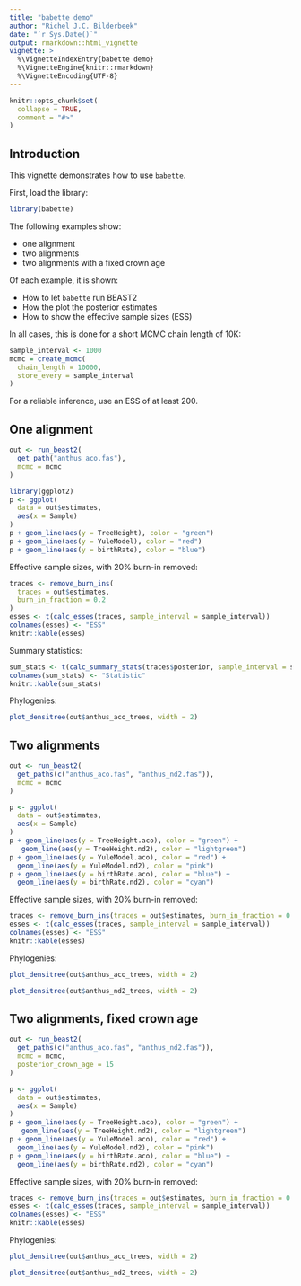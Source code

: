 ```yaml
---
title: "babette demo"
author: "Richel J.C. Bilderbeek"
date: "`r Sys.Date()`"
output: rmarkdown::html_vignette
vignette: >
  %\VignetteIndexEntry{babette demo}
  %\VignetteEngine{knitr::rmarkdown}
  %\VignetteEncoding{UTF-8}
---
```


```r
knitr::opts_chunk$set(
  collapse = TRUE,
  comment = "#>"
)
```

## Introduction

This vignette demonstrates how to use `babette`.

First, load the library:

```r
library(babette)
```

The following examples show:

 * one alignment
 * two alignments
 * two alignments with a fixed crown age

Of each example, it is shown:

 * How to let `babette` run BEAST2
 * How the plot the posterior estimates
 * How to show the effective sample sizes (ESS)
 
In all cases, this is done for a short MCMC chain length of 10K:

```r
sample_interval <- 1000
mcmc = create_mcmc(
  chain_length = 10000, 
  store_every = sample_interval
)
```

For a reliable inference, use an ESS of at least 200.

## One alignment

```r
out <- run_beast2(
  get_path("anthus_aco.fas"),
  mcmc = mcmc
)
```

```r
library(ggplot2)
p <- ggplot(
  data = out$estimates,
  aes(x = Sample)
) 
p + geom_line(aes(y = TreeHeight), color = "green")
p + geom_line(aes(y = YuleModel), color = "red")
p + geom_line(aes(y = birthRate), color = "blue")

```

Effective sample sizes, with 20% burn-in removed:

```r
traces <- remove_burn_ins(
  traces = out$estimates, 
  burn_in_fraction = 0.2
)
esses <- t(calc_esses(traces, sample_interval = sample_interval))
colnames(esses) <- "ESS"
knitr::kable(esses)
```

Summary statistics:
  
```r
sum_stats <- t(calc_summary_stats(traces$posterior, sample_interval = sample_interval))
colnames(sum_stats) <- "Statistic"
knitr::kable(sum_stats)
```

Phylogenies:

```r
plot_densitree(out$anthus_aco_trees, width = 2)
```

## Two alignments

```r
out <- run_beast2(
  get_paths(c("anthus_aco.fas", "anthus_nd2.fas")),
  mcmc = mcmc
)
```

```r
p <- ggplot(
  data = out$estimates,
  aes(x = Sample)
) 
p + geom_line(aes(y = TreeHeight.aco), color = "green") +
   geom_line(aes(y = TreeHeight.nd2), color = "lightgreen")
p + geom_line(aes(y = YuleModel.aco), color = "red") +
  geom_line(aes(y = YuleModel.nd2), color = "pink")
p + geom_line(aes(y = birthRate.aco), color = "blue") + 
  geom_line(aes(y = birthRate.nd2), color = "cyan")

```

Effective sample sizes, with 20% burn-in removed:

```r
traces <- remove_burn_ins(traces = out$estimates, burn_in_fraction = 0.2)
esses <- t(calc_esses(traces, sample_interval = sample_interval))
colnames(esses) <- "ESS"
knitr::kable(esses)
```

Phylogenies:

```r
plot_densitree(out$anthus_aco_trees, width = 2)
```

```r
plot_densitree(out$anthus_nd2_trees, width = 2)
```

## Two alignments, fixed crown age

```r
out <- run_beast2(
  get_paths(c("anthus_aco.fas", "anthus_nd2.fas")),
  mcmc = mcmc,
  posterior_crown_age = 15
)
```

```r
p <- ggplot(
  data = out$estimates,
  aes(x = Sample)
) 
p + geom_line(aes(y = TreeHeight.aco), color = "green") +
   geom_line(aes(y = TreeHeight.nd2), color = "lightgreen")
p + geom_line(aes(y = YuleModel.aco), color = "red") +
  geom_line(aes(y = YuleModel.nd2), color = "pink")
p + geom_line(aes(y = birthRate.aco), color = "blue") + 
  geom_line(aes(y = birthRate.nd2), color = "cyan")

```

Effective sample sizes, with 20% burn-in removed:

```r
traces <- remove_burn_ins(traces = out$estimates, burn_in_fraction = 0.2)
esses <- t(calc_esses(traces, sample_interval = sample_interval))
colnames(esses) <- "ESS"
knitr::kable(esses)
```

Phylogenies:

```r
plot_densitree(out$anthus_aco_trees, width = 2)
```

```r
plot_densitree(out$anthus_nd2_trees, width = 2)
```

